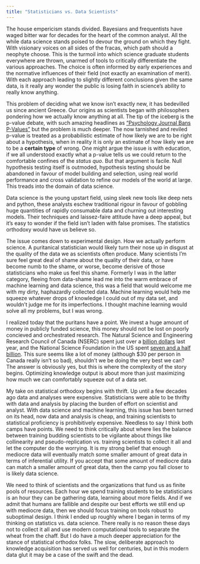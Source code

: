 ```yaml
---
title: "Statisticians vs. Data Scientists"
---
```


The house empericism stands divided. Bayesians and frequentists have waged bitter war for decades for the heart of the common analyst. All the while data science stands poised to devour the ground on which they fight. With visionary voices on all sides of the fracas, which path should a neophyte choose. This is the turmoil into which science graduate students everywhere are thrown, unarmed of tools to critically differentiate the various approaches. The choice is often informed by early experiences and the normative influences of their field (not exactly an examination of merit). With each approach leading to slightly different conclusions given the same data, is it really any wonder the public is losing faith in science's ability to really know anything. 

This problem of deciding what we know isn't exactly new, it has bedevilled us since ancient Greece. Our origins as scientists began with philosophers pondering how we actually know anything at all. The tip of the iceberg is the p-value debate, with such amazing headlines as ["Psychology Journal Bans P-Values"](http://www.nature.com/news/psychology-journal-bans-p-values-1.17001) but the problem is much deeper. The now tarnished and reviled p-value is treated as a probabilistic estimate of how likely we are to be right about a hypothesis, when in reality it is only an estimate of how likely we are to be a **certain type** of wrong. One might argue the issue is with education, if we all understood exactly what a p-value tells us we could return to the comfortable confines of the *status quo*. But that argument is facile. Null hypothesis testing itself is outmoded, hypothesis testing should be abandoned in favour of model building and selection, using real world performance and cross validation to refine our models of the world at large. This treads into the domain of data science.

Data science is the young upstart field, using sleek new tools like deep nets and python, these analysts eschew traditional rigour in favour of gobbling huge quantities of rapidly consumable data and churning out interesting models. Their techniques and laissez-faire attitude have a deep appeal, but it's easy to wonder if the field isn't laden with false promises. The statistics orthodoxy would have us believe so.

The issue comes down to experimental design. How we actually perform science. A puritanical statistician would likely turn their nose up in disgust at the quality of the data we as scientists often produce. Many scientists I'm sure feel great deal of shame about the quality of their data, or have become numb to the shame, or worse, become derisive of those statisticians who make us feel this shame. Formerly I was in the latter category, fleeing from data-shame lead me into the warm embrace of machine learning and data science, this was a field that would welcome me with my dirty, haphazardly collected data. Machine learning would help me squeeze whatever drops of knowledge I could out of my data set, and wouldn't judge me for its imperfections. I thought machine learning would solve all my problems, but I was wrong.

I realized today that the puritans have a point. We invest a huge amount of money in publicly funded science, this money should not be lost on poorly concieved and orchestrated research. The Natural Science and Engineering Research Council of Canada (NSERC) spent just over a [billion dollars](http://www.nserc-crsng.gc.ca/NSERC-CRSNG/Reports-Rapports/RPP-PPR/2014-2015/index_eng.asp) last year, and the National Science Foundation in the US spent [seven and a half billion](https://www.nsf.gov/about/budget/fy2014/). This sure seems like a lot of money (although $30 per person in Canada really isn't so bad), shouldn't we be doing the very best we can? The answer is obviously yes, but this is where the complexity of the story begins. Optimizing knowledge output is about more than just maximizing how much we can comfortably squeeze out of a data set.

My take on statistical orthodoxy begins with thrift. Up until a few decades ago data and analyses were expensive. Statisticians were able to be thrifty with data and analysis by placing the burden of effort on scientist and analyst. With data science and machine learning, this issue has been turned on its head, now data and analysis is cheap, and training scientists to statistical proficiency is prohibitively expensive. Needless to say I think both camps have points. We need to think critically about where lies the balance between training budding scientists to be vigilante about things like collinearity and pseudo-replication vs. training scientists to collect it all and let the computer do the worrying. It is my strong belief that enough mediocre data will eventually match some smaller amount of great data in terms of inferential utility. If you accept that some amount of mediocre data can match a smaller amount of great data, then the camp you fall closer to is likely data science.

We need to think of scientists and the organizations that fund us as finite pools of resources. Each hour we spend training students to be statisticians is an hour they can be gathering data, learning about more fields. And if we admit that humans are fallible and despite our best efforts we still end up with mediocre data, then we should focus training on tools robust to suboptimal design. I think I ended up roughly where I began in terms of my thinking on statistics vs. data science. There really is no reason these days not to collect it all and use modern computational tools to separate the wheat from the chaff. But I do have a much deeper appreciation for the stance of statistical orthodox folks. The slow, deliberate approach to knowledge acquisition has served us well for centuries, but in this modern data glut it may be a case of the swift and the dead.
